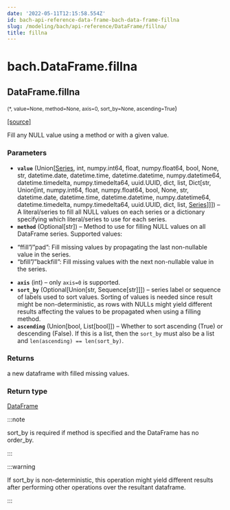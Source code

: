 ```yaml
---
date: '2022-05-11T12:15:58.554Z'
id: bach-api-reference-data-frame-bach-data-frame-fillna
slug: /modeling/bach/api-reference/DataFrame/fillna/
title: fillna
---
```


# bach.DataFrame.fillna

<div className="method">

## <span className="additional-name">DataFrame.</span><span className="name">fillna</span>

<small className="parameter-list">(<span className="parameter" id="*">\*</span>, <span className="parameter" id="value">value=None</span>, <span className="parameter" id="method">method=None</span>, <span className="parameter" id="axis">axis=0</span>, <span className="parameter" id="sort_by">sort_by=None</span>, <span className="parameter" id="ascending">ascending=True</span></small>)


&#8203;<span className="view-source">[[source]](https://github.com/objectiv/objectiv-analytics/blob/main/bach/bach/dataframe.py)</span>

<div className="content">

Fill any NULL value using a method or with a given value.


### Parameters

* **`value`** (Union[[Series](/modeling/bach/api-reference/Series/index.mdx), int, numpy.int64, float, numpy.float64, bool, None, str, datetime.date, datetime.time, datetime.datetime, numpy.datetime64, datetime.timedelta, numpy.timedelta64, uuid.UUID, dict, list, Dict[str, Union[int, numpy.int64, float, numpy.float64, bool, None, str, datetime.date, datetime.time, datetime.datetime, numpy.datetime64, datetime.timedelta, numpy.timedelta64, uuid.UUID, dict, list, [Series](/modeling/bach/api-reference/Series/index.mdx)]]]) – A literal/series to fill all NULL values on each series
or a dictionary specifying which literal/series to use for each series.
* **`method`** (Optional[str]) – Method to use for filling NULL values on all DataFrame series. Supported values:
- “ffill”/”pad”: Fill missing values by propagating the last non-nullable value in the series.
- “bfill”/”backfill”: Fill missing values with the next non-nullable value in the series.
* **`axis`** (int) – only `axis=0` is supported.
* **`sort_by`** (Optional[Union[str, Sequence[str]]]) – series label or sequence of labels used to sort values.
Sorting of values is needed since result might be non-deterministic, as rows with NULLs might
yield different results affecting the values to be propagated when using a filling method.
* **`ascending`** (Union[bool, List[bool]]) – Whether to sort ascending (True) or descending (False). If this is a list, then the
`sort_by` must also be a list and `len(ascending) == len(sort_by)`.



### Returns

a new dataframe with filled missing values.



### Return type

[DataFrame](/modeling/bach/api-reference/DataFrame/index.mdx)


:::note

sort_by is required if method is specified and the DataFrame has no order_by.


:::

:::warning

If sort_by is non-deterministic, this operation might yield different results after
performing other operations over the resultant dataframe.


:::


</div>


</div>
